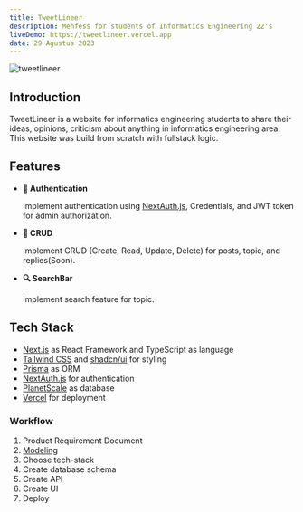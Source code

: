 ```yaml
---
title: TweetLineer
description: Menfess for students of Informatics Engineering 22's
liveDemo: https://tweetlineer.vercel.app
date: 29 Agustus 2023
---
```


![tweetlineer](/assets/images/tweetlineer.png)

## Introduction

TweetLineer is a website for informatics engineering students to share their ideas, opinions, criticism about anything in informatics engineering area. This website was build from scratch with fullstack logic.

## Features

- **🔐 Authentication**

  Implement authentication using [NextAuth.js](https://next-auth.js.org), Credentials, and JWT token for admin authorization.

- **📝 CRUD**

  Implement CRUD (Create, Read, Update, Delete) for posts, topic, and replies(Soon).

- **🔍 SearchBar**

  Implement search feature for topic.

## Tech Stack

- [Next.js](https://nextjs.org) as React Framework and TypeScript as language
- [Tailwind CSS](https://tailwindcss.com) and [shadcn/ui](https://ui.shadcn.com) for styling
- [Prisma](https://prisma.io) as ORM
- [NextAuth.js](https://next-auth.js.org) for authentication
- [PlanetScale](https://planetscale.com) as database
- [Vercel](https://vercel.com) for deployment

### Workflow

1. Product Requirement Document
2. [Modeling](https://app.eraser.io/workspace/hn0wAAUobiBpCDggF7lq)
3. Choose tech-stack
4. Create database schema
5. Create API
6. Create UI
7. Deploy
